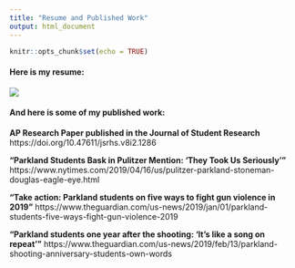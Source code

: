 ```yaml
---
title: "Resume and Published Work"
output: html_document
---
```


```r
knitr::opts_chunk$set(echo = TRUE)
```



#### __Here is my resume:__

<a href = "https://crumplab.github.io">
![](images/respix.jpg)
</a>

#### __And here is some of my published work:__

__AP Research Paper published in the Journal of Student Research__
https://doi.org/10.47611/jsrhs.v8i2.1286

__"Parkland Students Bask in Pulitzer Mention: ‘They Took Us Seriously’"__
https://www.nytimes.com/2019/04/16/us/pulitzer-parkland-stoneman-douglas-eagle-eye.html

__"Take action: Parkland students on five ways to fight gun violence in 2019"__
https://www.theguardian.com/us-news/2019/jan/01/parkland-students-five-ways-fight-gun-violence-2019

__"Parkland students one year after the shooting: 'It's like a song on repeat'"__
https://www.theguardian.com/us-news/2019/feb/13/parkland-shooting-anniversary-students-own-words






